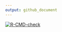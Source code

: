 ```yaml
---
output: github_document
---
```


<!-- badges: start -->
  [![R-CMD-check](https://github.com/GuilhermeFCO/dataBaseCovid19/workflows/R-CMD-check/badge.svg)](https://github.com/GuilhermeFCO/dataBaseCovid19/actions)
  <!-- badges: end -->
